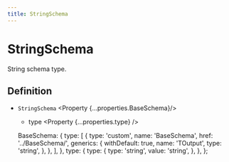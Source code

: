 ```yaml
---
title: StringSchema
---
```



# StringSchema

String schema type.

## Definition

- `StringSchema` <Property {...properties.BaseSchema}/>
  - type <Property {...properties.type} />

  BaseSchema: {
    type: [
      {
        type: 'custom',
        name: 'BaseSchema',
        href: '../BaseSchema/',
        generics: {
          withDefault: true,
          name: 'TOutput',
          type: 'string',
        },
      },
    ],
  },
  type: {
    type: {
      type: 'string',
      value: 'string',
    },
  },
};
